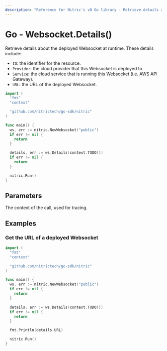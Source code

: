 ```yaml
---
description: "Reference for Nitric's v0 Go library - Retrieve details about the deployed Websocket at runtime."
---
```


# Go - Websocket.Details()

Retrieve details about the deployed Websocket at runtime. These details include:

- `ID`: the identifier for the resource.
- `Provider`: the cloud provider that this Websocket is deployed to.
- `Service`: the cloud service that is running this Websocket (i.e. AWS API Gateway).
- `URL`: the URL of the deployed Websocket.

```go
import (
  "fmt"
  "context"

  "github.com/nitrictech/go-sdk/nitric"
)

func main() {
  ws, err := nitric.NewWebsocket("public")
  if err != nil {
    return
  }

  details, err := ws.Details(context.TODO())
  if err != nil {
    return
  }

  nitric.Run()
}
```

## Parameters

<Properties>
  <Property name="ctx" required type="context">
    The context of the call, used for tracing.
  </Property>
</Properties>

## Examples

### Get the URL of a deployed Websocket

```go
import (
  "fmt"
  "context"

  "github.com/nitrictech/go-sdk/nitric"
)

func main() {
  ws, err := nitric.NewWebsocket("public")
  if err != nil {
    return
  }

  details, err := ws.Details(context.TODO())
  if err != nil {
    return
  }

  fmt.Println(details.URL)

  nitric.Run()
}
```
